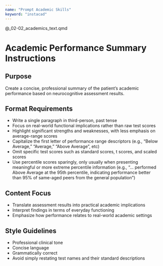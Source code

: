 ```yaml
---
name: "Prompt Academic Skills"
keyword: "instacad"
---
```


@_02-02_academics_text.qmd

# Academic Performance Summary Instructions

## Purpose

Create a concise, professional summary of the patient's academic performance based on neurocognitive assessment results.

## Format Requirements

- Write a single paragraph in third-person, past tense
- Focus on real-world functional implications rather than raw test scores
- Highlight significant strengths and weaknesses, with less emphasis on average-range scores
- Capitalize the first letter of performance range descriptors (e.g., "Below Average," "Average," "Above Average", etc)
- Omit specific test scores such as standard scores, t scores, and scaled scores
- Use percentile scores sparingly, only usually when presenting meaningful or more extreme percentile information (e.g., "... performed Above Average at the 95th percentile, indicating performance better than 95% of same-aged peers from the general population")

## Content Focus

- Translate assessment results into practical academic implications
- Interpret findings in terms of everyday functioning
- Emphasize how performance relates to real-world academic settings

## Style Guidelines

- Professional clinical tone
- Concise language
- Grammatically correct
- Avoid simply restating test names and their standard descriptions
